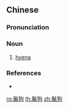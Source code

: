 ==Chinese==
{{zh-forms}}

===Pronunciation===
{{zh-pron
|m=liègǒu
|c=lip6 gau2
|mn=xm:lia̍p-káu
|cat=n
}}

===Noun===
{{zh-noun}}

# [[hyena]]

===References===
* {{projectlink|wikipedia|鬣狗|lang=zh}}

[[ro:鬣狗]]
[[th:鬣狗]]
[[zh:鬣狗]]